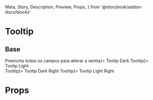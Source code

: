   Meta,
  Story,
  Description,
  Preview,
  Props,
} from '@storybook/addon-docs/blocks'



<Meta title="Components|Tooltip" component={Tooltip} />

# Tooltip

## Base

<Preview>
  <Story name="Base">
    <div>
    <div class="row-items lg-offset-left lg-offset-top">
      <Tooltip render={() => <span>Preencha todos os campos para alterar a senha</span>}>
        <span> Tootip Dark</span>
      </Tooltip>
      <Tooltip theme="light" render={() => <span>Tooltip</span>}>
        <span> Tootip Light</span>
      </Tooltip>
      </div>
          <div class="row-items lg-offset-left lg-offset-top">
        <Tooltip position="right" render={() => <span>Tooltip</span>}>
          <span> Tootip Dark Right</span>
        </Tooltip>
        <Tooltip theme="light" position="right" render={() => <span>Tooltip</span>}>
          <span> Tootip Light Right</span>
        </Tooltip>
      </div>
      </div>
  </Story>
</Preview>

# Props

<Props of={Tooltip} />
